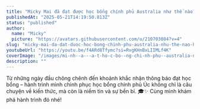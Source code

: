 ```yaml
---
title: "Micky Mai đã đạt được học bổng chính phủ Australia như thế nào? | Học bổng AAS"
publishedAt: "2025-05-21T14:19:50.813Z"
status: "published"
author:
  name: "Micky"
  picture: "https://avatars.githubusercontent.com/u/210703084?v=4"
slug: "micky-mai-da-dat-duoc-hoc-bong-chinh-phu-australia-nhu-the-nao-hoc-bong-aas"
youtubeUrl: "https://youtu.be/f4ARd8Tfymc?si=RvgKHnBxLIIMLf4K"
coverImage: "/images/mi-nh--a---a-t-ho-c-bo--ng-chi-nh-phu--australia-nhu--the---na-o--Y4MT.jpg"
description: ""
---
```


Từ những ngày đầu chông chênh đến khoảnh khắc nhận thông báo đạt học bổng – hành trình mình chinh phục học bổng chính phủ Úc không chỉ là câu chuyện về kiến thức, mà còn là niềm tin và sự bền bỉ. 🎓✨ Cùng mình khám phá hành trình đó nhé!